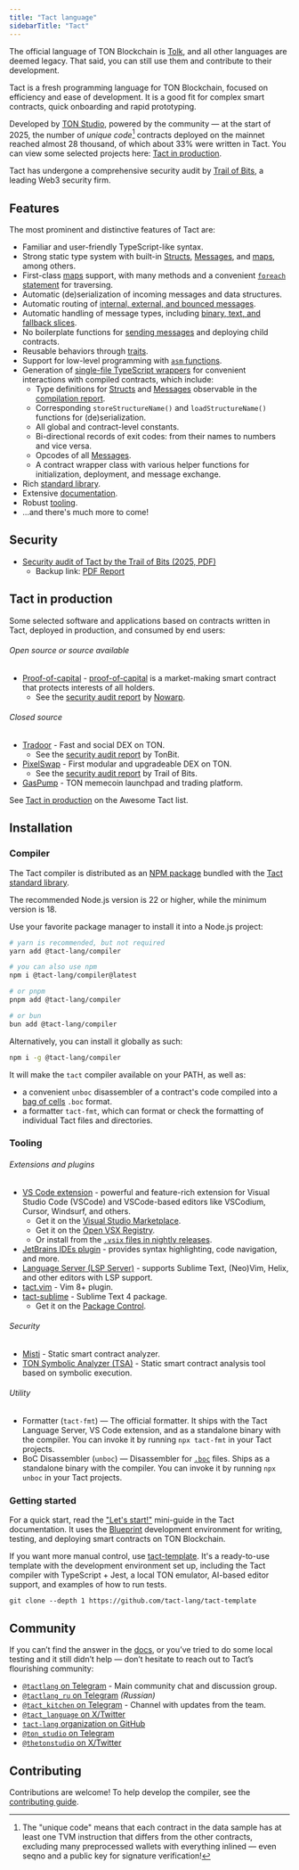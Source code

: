 ```yaml
---
title: "Tact language"
sidebarTitle: "Tact"
---
```



<Aside>

  The official language of TON Blockchain is [Tolk](/language/tolk), and all other languages are deemed legacy. That said, you can still use them and contribute to their development.

</Aside>

Tact is a fresh programming language for TON Blockchain, focused on efficiency and ease of development. It is a good fit for complex smart contracts, quick onboarding and rapid prototyping.

Developed by [TON Studio](https://tonstudio.io), powered by the community — at the start of 2025, the number of _unique code_[^1] contracts deployed on the mainnet reached almost 28 thousand, of which about 33% were written in Tact. You can view some selected projects here: [Tact in production](#tact-in-production).

[^1]: The "unique code" means that each contract in the data sample has at least one TVM instruction that differs from the other contracts, excluding many preprocessed wallets with everything inlined — even seqno and a public key for signature verification!

Tact has undergone a comprehensive security audit by [Trail of Bits](https://www.trailofbits.com), a leading Web3 security firm.

<Columns cols={3}>
  <Card title="Try it online!" arrow="true" href="https://ide.ton.org/"/>
  <Card title="Tact documentation" arrow="true" href="https://docs.tact-lang.org/"/>
  <Card title="Awesome Tact" arrow="true" href="https://github.com/tact-lang/awesome-tact"/>
</Columns>

## Features

The most prominent and distinctive features of Tact are:

- Familiar and user-friendly TypeScript-like syntax.
- Strong static type system with built-in [Structs], [Messages], and [maps], among others.
- First-class [maps] support, with many methods and a convenient [`foreach` statement][foreach] for traversing.
- Automatic (de)serialization of incoming messages and data structures.
- Automatic routing of [internal, external, and bounced messages][recvfun].
- Automatic handling of message types, including [binary, text, and fallback slices][recv].
- No boilerplate functions for [sending messages] and deploying child contracts.
- Reusable behaviors through [traits].
- Support for low-level programming with [`asm` functions][asmfun].
- Generation of [single-file TypeScript wrappers] for convenient interactions with compiled contracts, which include:
  - Type definitions for [Structs] and [Messages] observable in the [compilation report].
  - Corresponding `storeStructureName()` and `loadStructureName()` functions for (de)serialization.
  - All global and contract-level constants.
  - Bi-directional records of exit codes: from their names to numbers and vice versa.
  - Opcodes of all [Messages].
  - A contract wrapper class with various helper functions for initialization, deployment, and message exchange.
- Rich [standard library][stdlib].
- Extensive [documentation].
- Robust [tooling](#tooling).
- ...and there's much more to come!

[Structs]: https://docs.tact-lang.org/book/structs-and-messages#structs
[Messages]: https://docs.tact-lang.org/book/structs-and-messages#messages
[maps]: https://docs.tact-lang.org/book/maps
[foreach]: https://docs.tact-lang.org/book/statements#foreach-loop
[recv]: https://docs.tact-lang.org/book/receive/
[recvfun]: https://docs.tact-lang.org/book/contracts/#receiver-functions
[sending messages]: https://docs.tact-lang.org/book/send/#message-sending-functions
[traits]: https://docs.tact-lang.org/book/types/#traits
[asmfun]: https://docs.tact-lang.org/book/assembly-functions/
[single-file TypeScript wrappers]: https://docs.tact-lang.org/book/compile/#wrap
[compilation report]: https://docs.tact-lang.org/book/compile/#report
[stdlib]: https://docs.tact-lang.org/ref/
[documentation]: https://docs.tact-lang.org/

## Security

- [Security audit of Tact by the Trail of Bits (2025, PDF)](https://github.com/trailofbits/publications/blob/master/reviews/2025-01-ton-studio-tact-compiler-securityreview.pdf)
  - Backup link: [PDF Report](https://github.com/tact-lang/website/blob/416073ed4056034639de257cb1e2815227f497cb/pdfs/2025-01-ton-studio-tact-compiler-securityreview.pdf)

## Tact in production

Some selected software and applications based on contracts written in Tact, deployed in production, and consumed by end users:

###### Open source or source available

- [Proof-of-capital](https://github.com/proof-of-capital/TON) - [proof-of-capital](https://proofofcapital.org/) is a market-making smart contract that protects interests of all holders.
  - See the [security audit report](https://raw.githubusercontent.com/nowarp/public-reports/master/2025-01-proof-of-capital.pdf) by [Nowarp](https://nowarp.io).

###### Closed source

- [Tradoor](https://tradoor.io) - Fast and social DEX on TON.
  - See the [security audit report](https://www.tonbit.xyz/reports/Tradoor-Smart-Contract-Audit-Report-Summary.pdf) by TonBit.
- [PixelSwap](https://www.pixelswap.io) - First modular and upgradeable DEX on TON.
  - See the [security audit report](https://github.com/trailofbits/publications/blob/master/reviews/2024-12-pixelswap-dex-securityreview.pdf) by Trail of Bits.
- [GasPump](https://gaspump.tg) - TON memecoin launchpad and trading platform.

See [Tact in production](https://github.com/tact-lang/awesome-tact#tact-in-production-) on the Awesome Tact list.

## Installation

### Compiler

The Tact compiler is distributed as an [NPM package](https://www.npmjs.com/package/@tact-lang/compiler) bundled with the [Tact standard library](https://docs.tact-lang.org/ref/).

The recommended Node.js version is 22 or higher, while the minimum version is 18.

Use your favorite package manager to install it into a Node.js project:

```bash
# yarn is recommended, but not required
yarn add @tact-lang/compiler

# you can also use npm
npm i @tact-lang/compiler@latest

# or pnpm
pnpm add @tact-lang/compiler

# or bun
bun add @tact-lang/compiler
```

Alternatively, you can install it globally as such:

```bash
npm i -g @tact-lang/compiler
```

It will make the `tact` compiler available on your PATH, as well as:

- a convenient `unboc` disassembler of a contract's code compiled into a [bag of cells](/v3/documentation/data-formats/tlb/cell-boc#bag-of-cells) `.boc` format.
- a formatter `tact-fmt`, which can format or check the formatting of individual Tact files and directories.

### Tooling

###### Extensions and plugins

- [VS Code extension](https://marketplace.visualstudio.com/items?itemName=tonstudio.vscode-tact) - powerful and feature-rich extension for Visual Studio Code (VSCode) and VSCode-based editors like VSCodium, Cursor, Windsurf, and others.
  - Get it on the [Visual Studio Marketplace](https://marketplace.visualstudio.com/items?itemName=tonstudio.vscode-tact).
  - Get it on the [Open VSX Registry](https://open-vsx.org/extension/tonstudio/vscode-tact).
  - Or install from the [`.vsix` files in nightly releases](https://github.com/tact-lang/tact-language-server/releases).
- [JetBrains IDEs plugin](https://plugins.jetbrains.com/plugin/27290-tact#) - provides syntax highlighting, code navigation, and more.
- [Language Server (LSP Server)](https://github.com/tact-lang/tact-language-server) - supports Sublime Text, (Neo)Vim, Helix, and other editors with LSP support.
- [tact.vim](https://github.com/tact-lang/tact.vim) - Vim 8+ plugin.
- [tact-sublime](https://github.com/tact-lang/tact-sublime) - Sublime Text 4 package.
  - Get it on the [Package Control](https://packagecontrol.io/packages/Tact).

###### Security

- [Misti](https://github.com/nowarp/misti) - Static smart contract analyzer.
- [TON Symbolic Analyzer (TSA)](https://github.com/espritoxyz/tsa) - Static smart contract analysis tool based on symbolic execution.

###### Utility

- Formatter (`tact-fmt`) — The official formatter. It ships with the Tact Language Server, VS Code extension, and as a standalone binary with the compiler. You can invoke it by running `npx tact-fmt` in your Tact projects.
- BoC Disassembler (`unboc`) — Disassembler for [`.boc`](/v3/documentation/data-formats/tlb/cell-boc#bag-of-cells) files. Ships as a standalone binary with the compiler. You can invoke it by running `npx unboc` in your Tact projects.

### Getting started

For a quick start, read the ["Let's start!"](https://docs.tact-lang.org/#start) mini-guide in the Tact documentation. It uses the [Blueprint](https://github.com/ton-community/blueprint) development environment for writing, testing, and deploying smart contracts on TON Blockchain.

If you want more manual control, use [tact-template](https://github.com/tact-lang/tact-template). It's a ready-to-use template with the development environment set up, including the Tact compiler with TypeScript + Jest, a local TON emulator, AI-based editor support, and examples of how to run tests.

```shell
git clone --depth 1 https://github.com/tact-lang/tact-template
```

## Community

If you can’t find the answer in the [docs](https://docs.tact-lang.org), or you’ve tried to do some local testing and it still didn’t help — don’t hesitate to reach out to Tact’s flourishing community:

- [`@tactlang` on Telegram](https://t.me/tactlang) - Main community chat and discussion group.
- [`@tactlang_ru` on Telegram](https://t.me/tactlang_ru) _(Russian)_
- [`@tact_kitchen` on Telegram](https://t.me/tact_kitchen) - Channel with updates from the team.
- [`@tact_language` on X/Twitter](https://x.com/tact_language)
- [`tact-lang` organization on GitHub](https://github.com/tact-lang)
- [`@ton_studio` on Telegram](https://t.me/ton_studio)
- [`@thetonstudio` on X/Twitter](https://x.com/thetonstudio)

## Contributing

Contributions are welcome! To help develop the compiler, see the [contributing guide](https://github.com/tact-lang/tact/blob/main/dev-docs/CONTRIBUTING.md).
